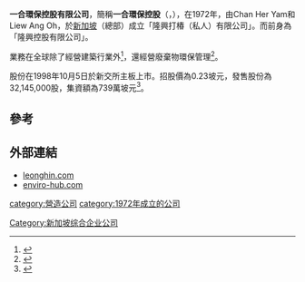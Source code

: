 '''一合環保控股有限公司'''，簡稱'''一合環保控股'''（'''{{lang-en|ENVIRO-HUB HOLDINGS LTD.}}'''，{{sgx|L23}}），在1972年，由Chan Her Yam和Liew Ang Oh，於[[新加坡|新加坡]]（總部）成立「隆興打椿（私人）有限公司」。而前身為「隆興控股有限公司」。

業務在全球除了經營建築行業外<ref>{{Cite web |url=http://www.leonghin.com/profile.html |title=隆興打椿（私人）有限公司簡介 |access-date=2014-06-15 |archive-date=2021-03-05 |archive-url=https://web.archive.org/web/20210305190410/http://www.leonghin.com/profile.html |dead-url=no }}</ref>，還經營廢棄物環保管理<ref>{{Cite web |url=http://www.enviro-hub.com/corporate_profile.html |title=一合環保控股有限公司簡介 |access-date=2014-06-15 |archive-date=2021-05-07 |archive-url=https://web.archive.org/web/20210507225942/http://enviro-hub.com/corporate_profile.html |dead-url=no }}</ref>。

股份在1998年10月5日於新交所主板上市。招股價為0.23坡元，發售股份為32,145,000股，集資額為739萬坡元<ref>{{Cite web |url=http://infopub.sgx.com/FileOpen/Webpage.ashx?App=IPOPerformanceAllinOne&FileID=2783 |title=一合環保控股有限公司招股資料 |access-date=2014-06-15 |archive-url=https://web.archive.org/web/20160304122616/http://infopub.sgx.com/FileOpen/Webpage.ashx?App=IPOPerformanceAllinOne&FileID=2783 |archive-date=2016-03-04 |dead-url=yes }}</ref>。

==參考==
{{reflist}}

==外部連結==
*[http://www.leonghin.com/ leonghin.com] {{Wayback|url=http://www.leonghin.com/ |date=20210516202638 }}
*[http://www.enviro-hub.com/ enviro-hub.com] {{Wayback|url=http://www.enviro-hub.com/ |date=20210608063523 }}

[[Category:新加坡综合企业公司|Category:新加坡综合企业公司]]
[[category:營造公司|category:營造公司]]
[[category:1972年成立的公司|category:1972年成立的公司]]